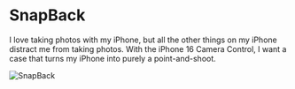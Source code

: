 # SnapBack

I love taking photos with my iPhone, but all the other things on my iPhone distract me from taking photos. With the iPhone 16 Camera Control, I want a case that turns my iPhone into purely a point-and-shoot.

![SnapBack](https://cloud-gishxlszt-lachlan-jc.vercel.app/SnapBack.png)
